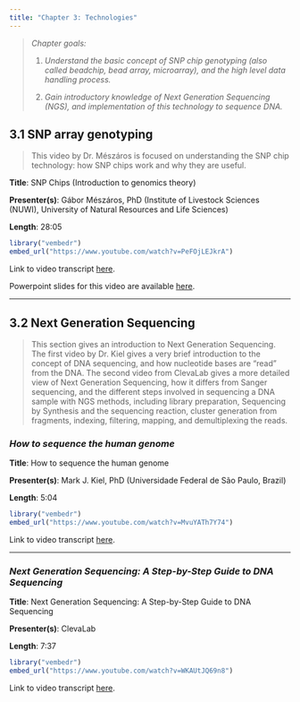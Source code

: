 ```yaml
---
title: "Chapter 3: Technologies"
---
```


> *Chapter goals:*
>
> 1.  *Understand the basic concept of SNP chip genotyping (also called beadchip, bead array, microarray), and the high level data handling process.*
>
> 2.  *Gain introductory knowledge of Next Generation Sequencing (NGS), and implementation of this technology to sequence DNA.*

## 3.1 SNP array genotyping {#sec-section1}

> This video by Dr. Mészáros is focused on understanding the SNP chip technology: how SNP chips work and why they are useful.

**Title**: SNP Chips (Introduction to genomics theory)

**Presenter(s)**: Gábor Mészáros, PhD (Institute of Livestock Sciences (NUWI), University of Natural Resources and Life Sciences)

**Length**: 28:05

```r
library("vembedr")
embed_url("https://www.youtube.com/watch?v=PeFOjLEJkrA")
```

Link to video transcript [here](chapter3.1_transcript.qmd).

Powerpoint slides for this video are available [here](https://github.com/GenomicsBootCamp/IntroductionToGenomics).

------------------------------------------------------------------------

## 3.2 Next Generation Sequencing {#sec-section2}

> This section gives an introduction to Next Generation Sequencing. The first video by Dr. Kiel gives a very brief introduction to the concept of DNA sequencing, and how nucleotide bases are "read" from the DNA. The second video from ClevaLab gives a more detailed view of Next Generation Sequencing, how it differs from Sanger sequencing, and the different steps involved in sequencing a DNA sample with NGS methods, including library preparation, Sequencing by Synthesis and the sequencing reaction, cluster generation from fragments, indexing, filtering, mapping, and demultiplexing the reads.

### *How to sequence the human genome*

**Title**: How to sequence the human genome

**Presenter(s)**: Mark J. Kiel, PhD (Universidade Federal de São Paulo, Brazil)

**Length**: 5:04

```r
library("vembedr")
embed_url("https://www.youtube.com/watch?v=MvuYATh7Y74")
```

Link to video transcript [here](chapter3.2_transcript.qmd#sec-video1).

------------------------------------------------------------------------

### *Next Generation Sequencing: A Step-by-Step Guide to DNA Sequencing*

**Title**: Next Generation Sequencing: A Step-by-Step Guide to DNA Sequencing

**Presenter(s)**: ClevaLab

**Length**: 7:37

```r
library("vembedr")
embed_url("https://www.youtube.com/watch?v=WKAUtJQ69n8")
```

Link to video transcript [here](chapter3.2_transcript.qmd#sec-video2).
